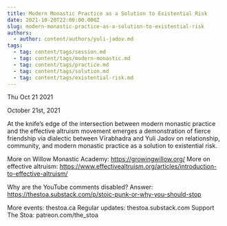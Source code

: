 ```yaml
---
title: Modern Monastic Practice as a Solution to Existential Risk
date: 2021-10-20T22:00:00.000Z
slug: modern-monastic-practice-as-a-solution-to-existential-risk
authors:
  - author: content/authors/yuli-jadov.md
tags:
  - tag: content/tags/session.md
  - tag: content/tags/modern-monastic.md
  - tag: content/tags/practice.md
  - tag: content/tags/solution.md
  - tag: content/tags/existential-risk.md
---
```






Thu Oct 21 2021

October 21st, 2021

At the knife’s edge of the intersection between modern monastic practice and the effective altruism movement emerges a demonstration of fierce friendship via dialectic between Vīrabhadra and Yuli Jadov on relationship, community, and modern monastic practice as a solution to existential risk. 

More on Willow Monastic Academy: https://growingwillow.org/
More on effective altruism: https://www.effectivealtruism.org/articles/introduction-to-effective-altruism/

Why are the YouTube comments disabled? Answer: https://thestoa.substack.com/p/stoic-punk-or-why-you-should-stop

More events: thestoa.ca 
Regular updates: thestoa.substack.com 
Support The Stoa: patreon.com/the_stoa


